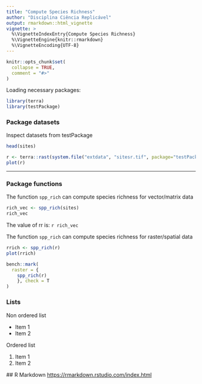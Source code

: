 ```yaml
---
title: "Compute Species Richness"
author: "Disciplina Ciência Replicável"
output: rmarkdown::html_vignette
vignette: >
  %\VignetteIndexEntry{Compute Species Richness}
  %\VignetteEngine{knitr::rmarkdown}
  %\VignetteEncoding{UTF-8}
---
```


```r
knitr::opts_chunk$set(
  collapse = TRUE,
  comment = "#>"
)
```

Loading necessary packages:
```r
library(terra)
library(testPackage)
```

### Package datasets
Inspect datasets from testPackage
```r
head(sites)

r <- terra::rast(system.file("extdata", "sitesr.tif", package="testPackage"))
plot(r)
```

--------------
### Package functions
The function `spp_rich` can compute species richness for vector/matrix data
```r
rich_vec <- spp_rich(sites)
rich_vec
```

The value of rr is: `r rich_vec`

The function `spp_rich` can compute species richness for raster/spatial data
```r
rrich <- spp_rich(r)
plot(rrich)
```

```r
bench::mark(
  raster = {
    spp_rich(r)
    }, check = T
)
```


### Lists
Non ordered list

 * Item 1
 * Item 2

Ordered list

 1. Item 1
 1. Item 2
 
 
 ## R Markdown
 <https://rmarkdown.rstudio.com/index.html>
